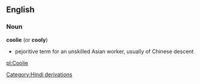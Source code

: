 ==English==
=== Noun ===
'''coolie''' (or '''cooly''')
*pejoritive term for an unskilled Asian worker, usually of Chinese descent
[[Category:Hindi derivations]]

[[pl:Coolie]]